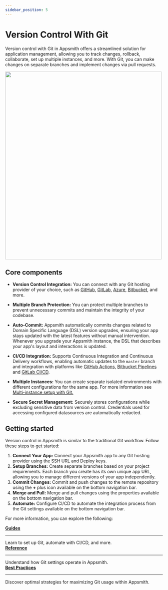 ```yaml
---
sidebar_position: 5
---
```


# Version Control With Git

Version control with Git in Appsmith offers a streamlined solution for application management, allowing you to track changes, rollback, collaborate, set up multiple instances, and more. With Git, you can make changes on separate branches and implement changes via pull requests.

<img src="/img/git-appsmith.webp" alt="" width="500" height="600" />

<ZoomImage
        src="/img/git-new-ins.png"
        alt=""
        caption=""
        lazyLoad="true"
/>

## Core components



- **Version Control Integration:** You can connect with any Git hosting provider of your choice, such as [GitHub](/advanced-concepts/version-control-with-git/guides/setup-github), [GitLab](/advanced-concepts/version-control-with-git/guides/setup-gitlab), [Azure](/advanced-concepts/version-control-with-git/guides/setup-azure), [Bitbucket](/advanced-concepts/version-control-with-git/guides/setup-bitbucket), and more.

- **Multiple Branch Protection:** You can protect multiple branches to prevent unnecessary commits and maintain the integrity of your codebase.

- **Auto-Commit:** Appsmith automatically commits changes related to Domain Specific Language (DSL) version upgrades, ensuring your app stays updated with the latest features without manual intervention. Whenever you upgrade your Appsmith instance, the DSL that describes your app's layout and interactions is updated.

- **CI/CD Integration:** Supports Continuous Integration and Continuous Delivery workflows, enabling automatic updates to the `master` branch and integration with platforms like [GitHub Actions](/advanced-concepts/version-control-with-git/cd-with-github-actions), [Bitbucket Pipelines](/advanced-concepts/version-control-with-git/cd-with-bitbucket) and [GitLab CI/CD](/advanced-concepts/version-control-with-git/cd-with-gitlab).

- **Multiple Instances:** You can create separate isolated environments with different configurations for the same app. For more information see [Multi-instance setup with Git.](/advanced-concepts/version-control-with-git/environments-with-git)



- **Secure Secret Management:** Securely stores configurations while excluding sensitive data from version control. Credentials used for accessing configured datasources are automatically redacted.





## Getting started

Version control in Appsmith is similar to the traditional Git workflow. Follow these steps to get started:

1. **Connect Your App:** Connect your Appsmith app to any Git hosting provider using the SSH URL and Deploy keys.
2. **Setup Branches:** Create separate branches based on your project requirements. Each branch you create has its own unique app URL, allowing you to manage different versions of your app independently.
3. **Commit Changes:** Commit and push changes to the remote repository using the **+** plus icon available on the bottom navigation bar.
4. **Merge and Pull:** Merge and pull changes using the properties available on the bottom navigation bar.
5. **Automate:** Configure CI/CD to automate the integration process from the Git settings available on the bottom navigation bar.



For more information, you can explore the following:


<div className="containerGridSampleApp">
   <div className="containerColumnSampleApp columnGrid column-one">
       <div className="containerCol">
           <a href="/advanced-concepts/version-control-with-git/guides/overview"><strong>Guides</strong></a>
       </div>
       <hr/>
       <div className="containerDescription">
           Learn to set up Git, automate with CI/CD, and more.
       </div>
   </div>
   <div className="containerColumnSampleApp columnGrid column-two">
       <div className="containerCol">
           <a href="/advanced-concepts/version-control-with-git/reference/git-settings"><strong>Reference</strong></a>
       </div>
       <hr/>
       <div className="containerDescription">
          Understand how Git settings operate in Appsmith.
       </div>
   </div>
   <div className="containerColumnSampleApp columnGrid column-three">
       <div className="containerCol">
           <a href="/advanced-concepts/version-control-with-git/best-practices"><strong>Best Practices</strong></a>
       </div>
       <hr/>
       <div className="containerDescription">
          Discover optimal strategies for maximizing Git usage within Appsmith.
       </div>
   </div>
</div>